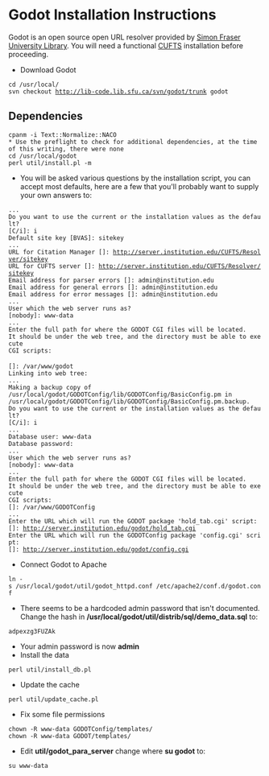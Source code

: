 =Godot Installation Instructions=
Godot is an open source open URL resolver provided by [http://researcher.sfu.ca Simon Fraser University Library].  You will need a functional [https://github.com/eanders/CUFTS-Install-Notes/blob/master/CUFTS.mediawiki CUFTS] installation before proceeding.
* Download Godot
 cd /usr/local/
 svn checkout http://lib-code.lib.sfu.ca/svn/godot/trunk godot
== Dependencies ==
 cpanm -i Text::Normalize::NACO
 * Use the preflight to check for additional dependencies, at the time of this writing, there were none
 cd /usr/local/godot
 perl util/install.pl -m
* You will be asked various questions by the installation script, you can accept most defaults, here are a few that you'll probably want to supply your own answers to:
 ...
 Do you want to use the current or the installation values as the default?
 [C/i]: i
 Default site key [BVAS]: sitekey
 ...
 URL for Citation Manager []: http://server.institution.edu/CUFTS/Resolver/sitekey                                      
 URL for CUFTS server []: http://server.institution.edu/CUFTS/Resolver/sitekey
 Email address for parser errors []: admin@institution.edu
 Email address for general errors []: admin@institution.edu
 Email address for error messages []: admin@institution.edu
 ...
 User which the web server runs as?
 [nobody]: www-data
 ...
 Enter the full path for where the GODOT CGI files will be located.
 It should be under the web tree, and the directory must be able to execute
 CGI scripts:
 
 []: /var/www/godot
 Linking into web tree:
 ...
 Making a backup copy of
 /usr/local/godot/GODOTConfig/lib/GODOTConfig/BasicConfig.pm in
 /usr/local/godot/GODOTConfig/lib/GODOTConfig/BasicConfig.pm.backup.
 Do you want to use the current or the installation values as the default?
 [C/i]: i
 ...
 Database user: www-data
 Database password: 
 ...
 User which the web server runs as?
 [nobody]: www-data
 ...
 Enter the full path for where the GODOT CGI files will be located.
 It should be under the web tree, and the directory must be able to execute
 CGI scripts:
 []: /var/www/GODOTConfig
 ...
 Enter the URL which will run the GODOT package 'hold_tab.cgi' script:
 []: http://server.institution.edu/godot/hold_tab.cgi
 Enter the URL which will run the GODOTConfig package 'config.cgi' script:
 []: http://server.institution.edu/godot/config.cgi  
* Connect Godot to Apache
 ln -s /usr/local/godot/util/godot_httpd.conf /etc/apache2/conf.d/godot.conf
* There seems to be a hardcoded admin password that isn't documented.  Change the hash in '''/usr/local/godot/util/distrib/sql/demo_data.sql''' to:
 adpexzg3FUZAk
* Your admin password is now '''admin'''
* Install the data
 perl util/install_db.pl 
* Update the cache
 perl util/update_cache.pl
* Fix some file permissions
 chown -R www-data GODOTConfig/templates/
 chown -R www-data GODOT/templates/
* Edit '''util/godot_para_server''' change where '''su godot''' to:
 su www-data

 
